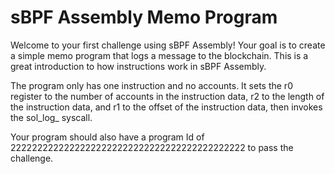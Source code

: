 # sBPF Assembly Memo Program
Welcome to your first challenge using sBPF Assembly! Your goal is to create a simple memo program that logs a message to the blockchain. This is a great introduction to how instructions work in sBPF Assembly.

The program only has one instruction and no accounts. It sets the r0 register to the number of accounts in the instruction data, r2 to the length of the instruction data, and r1 to the offset of the instruction data, then invokes the sol_log_ syscall.

Your program should also have a program Id of 22222222222222222222222222222222222222222222 to pass the challenge.